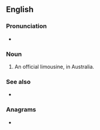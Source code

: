 {{also|Z-car}}
==English==

===Pronunciation===
* {{audio|en|En-au-z car.ogg|Audio (AU)}}

===Noun===
{{en-noun}}

# {{lb|en|slang}} An official limousine, in Australia.

===See also===
* {{l|en|Z-car}}

===Anagrams===
* {{anagrams|en|a=acrz|Czar|Racz|czar}}